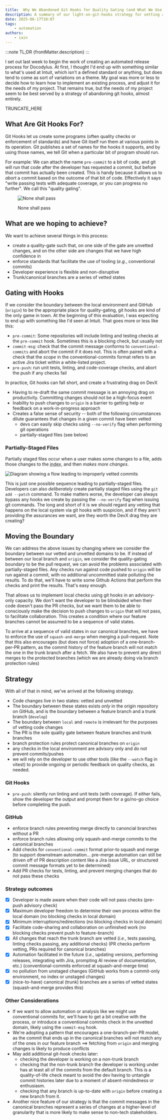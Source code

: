 ```yaml
---
title:  Why We Abandoned Git Hooks for Quality Gating (and What We Use Instead)
description: A summary of our light-on-git-hooks strategy for vetting and accepting code changes, and how we arrived at it. We aim to maximize developer autonomy and freedom in the local environment and feature branches with advisory-only checks, while using the PR as the sole blocking quality-gate. We also rely on squash-and-merge to ensure that trunk branches (`develop` and `main`) are a series of vetted states only.
date: 2025-06-17T10:07
tags: 
    - automation
authors:
    - iain
---
```


:::note TL;DR
{frontMatter.description}
:::


I set out last week to begin the work of creating an automated release process for Docodylus. At first, I thought I'd end up with something similar to what's used at Intuit, which isn't a defined standard or anything, but does tend to come as sort of variations on a theme. My goal was more or less to decide how to learn how to implement an existing process, and adjust it for the needs of my project. That remains true, but the needs of my project seem to be best served by a strategy of abandoning git hooks, almost entirely.

TRUNCATE_HERE

## What Are Git Hooks For?
Git Hooks let us create some programs (often quality checks or enforcement of standards) and have Git itself run them at various points in its operation. Git publishes a set of names for the hooks it supports, and by using those names, we tell Git when a particular bit of program should run.

For example:
We can attach the name `pre-commit` to a bit of code, and git will run that code after the developer has requested a commit, but before that commit has actually been created. This is handy because it allows us to _abort_ a commit based on the outcome of that bit of code. Effectively it says "write passing tests with adequate coverage, or you can progress no further". We call this "quality gating". 

<figure>

![None shall pass](./_resources/none-shall-pass.jpg)

<figcaption>None shall pass</figcaption>
</figure>

## What are we hoping to achieve?
We want to achieve several things in this process:
* create a quality-gate such that, on one side of the gate are unvetted changes, and on the other side are changes that we have high confidence in
* enforce standards that facilitate the use of tooling (_e.g._, conventional commits)
* Developer experience is flexible and non-disruptive
* Trunk/canonical branches are a series of vetted states

## Gating with Hooks
If we consider the boundary between the local environment and GitHub (`origin`) to be the appropriate place for quality-gating, git hooks are kind of the only game in town. At the beginning of this evaluation, I was expecting to end up with something like I'd seen at Intuit. That goes more or less like this:
* `pre-commit`: Some repositories will include linting and testing checks at the `pre-commit` hook. Sometimes this is a blocking check, but usually not
* `commit-msg`: check that the commit message conforms to `conventional-commits` and abort the commit if it does not. This is often paired with a check that the _scope_ in the conventional-commits format refers to an active Jira ticket within a white-listed project.
* `pre-push`: run unit tests, linting, and code-coverage checks, and abort the push if any checks fail

In practice, Git hooks can fall short, and create a frustrating drag on DevX
* Having to re-draft the same commit message is an annoying drag on productivity. Committing changes should not be a high-focus event
* Inability to push changes to `origin` is a barrier to getting help or feedback on a work-in-progress approach
* Creates a false sense of security -- both of the following circumstances dilute guarantees that changes in a given commit have been vetted
    * devs can easily skip checks using `--no-verify` flag when performing git operations
    * partially-staged files (see below)

### Partially-Staged Files
Partially staged files occur when a user makes some changes to a file, adds those changes to the <abbr title="the set of changes intended for inclusion in the next commit">index</abbr>, and then _makes more changes_. 

![Diagram showing a flow leading to improperly vetted commits](./_resources/partially-staged.drawio.svg)

This is just one possible sequence leading to partially-staged files. Developers can also _deliberately_ create partially staged files using the `git add --patch` command. To make matters worse, the developer can always bypass any hooks we create by passing the `--no-verify` flag when issuing git commands. The long and short of it is we should regard any vetting that happens on the local system via git hooks with suspicion, and if they aren't providing the assurances we want, are they worth the DevX drag they are creating?

## Moving the Boundary
We can address the above issues by changing where we consider the boundary between our vetted and unvetted domains to be. If instead of between our local branch and `origin`, we consider the quality-gating boundary to be the pull request, we can avoid the problems associated with partially-staged files. Any checks run against code pushed to `origin` will be run against a commit, with no additional uncommitted state polluting the results. To do that, we'll have to write some Github Actions that perform the checks and print the results. That's easy enough.

That allows us to implement local checks using git hooks in an advisory-only capacity. We don't want the developer to be blindsided when their code doesn't pass the PR checks, but we want them to be able to consciously make the decision to push changes to `origin` that will not pass, to facilitate collaboration. This creates a condition where our feature branches cannot be assumed to be a sequence of valid states.

To arrive at a sequence of valid states in our canonical branches, we have to enforce the use of `squash-and-merge` when merging a pull-request. Note that this also encourages (but does not force) adoption of a one-branch-per-PR pattern, as the commit history of the feature branch will not match the one in the trunk branch after a fetch. We also have to prevent any direct merges to the protected branches (which we are already doing via branch protection rules)

## Strategy
With all of that in mind, we've arrived at the following strategy.
* Code changes live in two states: vetted and unvetted
* The boundary between these states exists _only_ in the origin repository on GitHub, and is the boundary between a feature branch and a trunk branch (`develop`)
* The boundary between `local` and `remote` is irrelevant for the purposes of vetting code changes
* The PR is the sole quality gate between feature branches and trunk branches
* branch protection rules protect canonical branches on `origin`
* any checks in the local environment are advisory only and do not prevent commits/pushes
* we will rely on the developer to use other tools (like the `--watch` flag in vitest) to provide ongoing or periodic feedback on quality checks, as needed.

### Git Hooks
* `pre-push`: silently run linting and unit tests (with coverage). If either fails, show the developer the output and prompt them for a go/no-go choice before completing the push.

### GitHub
* enforce branch rules preventing merge directly to canoncial branches without a PR
* enforce branch rules allowing only squash-and-merge commits to the canonical branches
* Add checks for `conventional-commit` format prior-to squash and merge (to support downstream automation... pre-merge automation can still be driven off of PR description content like a Jira issue URL, or structured commit message formats yet to be determined)
* Add PR checks for tests, linting, and prevent merging changes that do not pass these checks

### Strategy outcomes
- [x] Developer is made aware when their code will not pass checks (pre-push advisory check)
- [x] Maximum developer freedom to determine their own process within the local domain (no blocking checks in local domain)
- [x] Minimum interruptions/redirections (no blocking checks in local domain)
- [x] Facilitate code-sharing and collaboration on unfinished work (no blocking checks prevent push to feature-branch)
- [x] All changes that reach the trunk branch are vetted (_i.e._, tests passing, linting checks passing, any additional checks) (PR checks perform vetting, PRs required for canonical branches)
- [x] Automation facilitated in the future (_i.e._, updating versions, performing releases, integrating with Jira, prompting AI review of documentation, etc.) (conventional-commits enforced at squash-and-merge time)
- [x] no pollution from unstaged changes (GitHub works from a commit-only environment, no index or unstaged changes)
- [x] (nice-to-have) canonical (trunk) branches are a series of vetted states (squash-and-merge provides this)

### Other Considerations
* If we want to allow automation or analysis like we might use conventional commits for, we'll have to get a bit creative with the process, or introduce a conventional commits check in the unvetted domain, likely using the `commit-msg` hook. 
* We're adopting a pattern that encourages a one-branch-per-PR model, as the commit that ends up in the canonical branches will not match any of the ones in our feature branch ⟹ fetching from `origin` and merging changes is likely to produce conflicts
* May add additional git-hook checks later:
    * checking the developer is working on a non-trunk branch
    * checking that the non-trunk branch the developer is working under has at least all of the commits from the default branch. This is a quality-of-life check meant to avoid the dev having to untangle commit histories later due to a moment of absent-mindedness or enthusiasm.
    * checking that any branch is up-to-date with `origin` before creating a new branch from it.
* Another nice feature of our strategy is that the commit messages in the canonical branches represent a series of changes at a higher-level of granularity that is more likely to make sense to non-tech stakeholders.
